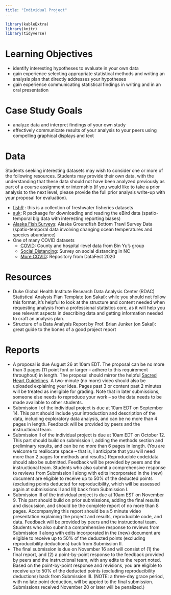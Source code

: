 ```yaml
---
title: "Individual Project"
---
```


```r
library(kableExtra)
library(knitr)
library(tidyverse)
```


# Learning Objectives

- identify interesting hypotheses to evaluate in your own data
- gain experience selecting appropriate statistical methods and writing an analysis plan that directly addresses your hypotheses
- gain experience communicating statistical findings in writing and in an oral presentation

# Case Study Goals

- analyze data and interpret findings of your own study 
- effectively communicate results of your analysis to your peers using compelling graphical displays and text



# Data 

Students seeking interesting datasets may wish to consider one or more of the following resources. Students may provide their own data, with the understanding that these data should not have been analyzed previously as part of a course assignment or internship (if you would like to take a prior analysis to the next level, please provide the full prior analysis write-up with your proposal for evaluation).

  - <a href="http://derekogle.com/fishR/packages#packages-of-data">fishR</a> : this is a collection of freshwater fisheries datasets
  - <a href="https://cornelllabofornithology.github.io/auk/">auk</a>: R packaage for downloading and reading the eBird data (spatio-temporal big data with interesting reporting biases)
  - <a href="https://www.fisheries.noaa.gov/alaska/commercial-fishing/alaska-groundfish-bottom-trawl-survey-data">Alaska Fish Surveys</a>: Alaska Groundfish Bottom Trawl Survey Data (spatio-temporal data involving changing ocean temperatures and species abundance)
  - One of many COVID datasets
    - <a href="https://covidseverity.com/">COVID</a>: County and hospital-level data from Bin Yu's group
    - <a href="https://github.com/MIDS-at-Duke/duke-social-distancing-survey">Social Distancing</a>: Survey on social distancing in NC
    - <a href="https://github.com/DukeStatSci/covid19-data">More COVID</a>: Repository from DataFest 2020




# Resources

- Duke Global Health Institute Research Data Analysis Center (RDAC) Statistical Analysis Plan Template (on Sakai): while you should not follow this format, it's helpful to look at the structure and content needed when requesting analysis from a professional statistics core, as it will help you see relevant aspects in describing data and getting information needed to craft an analysis plan.
- Structure of a Data Analysis Report by Prof. Brian Junker (on Sakai): great guide to the bones of a good project report

# Reports 

- A proposal is due August 26 at 10am EDT. The proposal can be no more than 3 pages (11 point font or larger -- adhere to this requirement throughout) in length. The proposal should mirror the helpful [Sacred Heart Guidelines](https://libguides.usc.edu/writingguide/researchproposal). A two-minute (no more) video should also be uploaded explaining your idea.  Pages past 3 or content past 2 minutes will be treated as ineligible for grading. Note that in later submissions, someone else needs to reproduce your work -- so the data needs to be made available to other students.
- Submission I of the individual project is due at 10am EDT on September 14.  This part should include your introduction and description of the data, including exploratory data analysis, and can be no more than 4 pages in length. Feedback will be provided by peers and the instructional team. 
- Submission II of the individual project is due at 10am EDT on October 12. This part should build on submission I, adding the methods section and preliminary results, and can be no more than 6 pages in length. (You are welcome to reallocate space -- that is, I anticipate that you will need more than 2 pages for methods and results.) Reproducible code/data should also be submitted. Feedback will be provided by peers and the instructional team. Students who also submit a comprehensive response to reviews from Submission I along with edits incorporated in the (new) document are eligible to receive up to 50% of the deducted points (excluding points deducted for reproducibility, which will be assessed again at submissions II and III) back from Submission I.
- Submission III of the individual project is due at 10am EST on November 9. This part should build on prior submissions, adding the final results and discussion, and should be the complete report of  no more than 8 pages. Accompanying this report should be a 5 minute video presentation explaining the project and results, reproducible code, and data. Feedback will be provided by peers and the instructional team. Students who also submit a comprehensive response to reviews from Submission II along with edits incorporated in the (new) document are eligible to receive up to 50% of the deducted points (excluding reproducibility deductions) back from Submission II. 
- The final submission is due on November 16 and will consist of (1) the final report, and (2) a point-by-point response to the feedback provided by peers and the instructional team, with any edits to the report noted. Based on the point-by-point response and revisions, you are eligible to receive up to 50% of the deducted points (excluding reproducibility deductions) back from Submission III. (NOTE: a three-day grace period, with no late point deduction, will be appied to the final submission. Submissions received November 20 or later will be penalized.)





